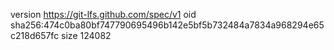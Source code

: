 version https://git-lfs.github.com/spec/v1
oid sha256:474c0ba80bf747790695496b142e5bf5b732484a7834a968294e65c218d657fc
size 124082
